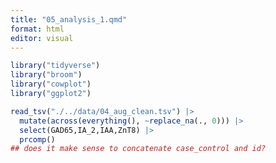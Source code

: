 ```yaml
---
title: "05_analysis_1.qmd"
format: html
editor: visual
---
```


```r
library("tidyverse")
library("broom")
library("cowplot")
library("ggplot2")
```

```r
read_tsv("./../data/04_aug_clean.tsv") |>
  mutate(across(everything(), ~replace_na(., 0))) |>
  select(GAD65,IA_2,IAA,ZnT8) |>
  prcomp() 
## does it make sense to concatenate case_control and id?
```
